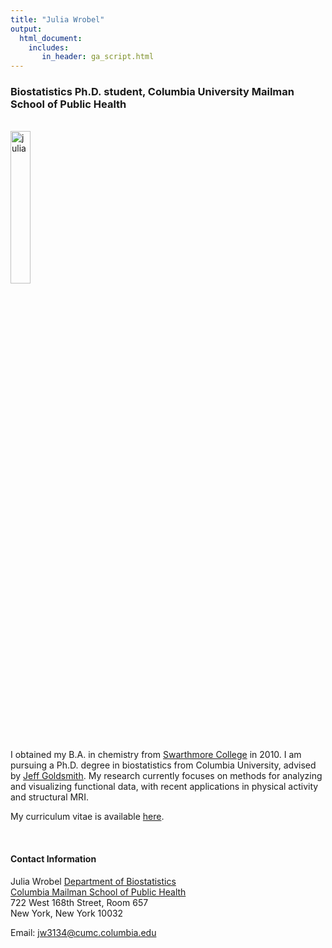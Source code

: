 ```yaml
---
title: "Julia Wrobel"
output: 
  html_document:
    includes:
       in_header: ga_script.html
---
```


<link rel="stylesheet" href="academicons.css"/>
<link rel="stylesheet" href="styles.css" type="text/css">


### Biostatistics Ph.D. student, Columbia University Mailman School of Public Health

<br><img src="images/julia3.jpg" alt="julia" style="width:25%"><br>

I obtained my B.A. in chemistry from [Swarthmore College](http://www.swarthmore.edu/) in 2010. I am pursuing a Ph.D. degree in biostatistics from Columbia University, advised by [Jeff Goldsmith](http://jeffgoldsmith.com/). My research currently focuses on methods for analyzing and visualizing functional data, with recent applications in physical activity and structural MRI. 

My curriculum vitae is available [here](Downloads/wrobel_cv.pdf).

<br>

#### Contact Information

Julia Wrobel
[Department of Biostatistics](http://www.mailman.columbia.edu/academic-departments/biostatistics)  
[Columbia Mailman School of Public Health](http://www.mailman.columbia.edu/)  
722 West 168th Street, Room 657  
New York, New York 10032  

Email: [jw3134@cumc.columbia.edu](mailto:jw3134@cumc.columbia.edu)  
